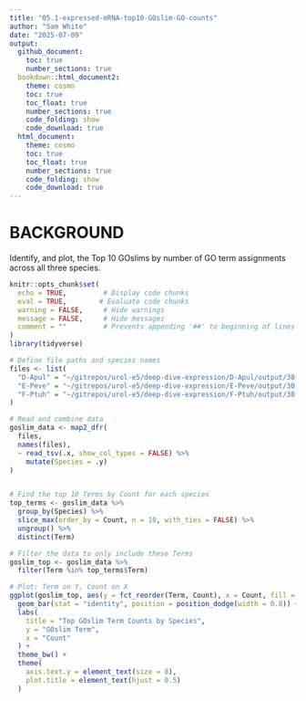 ```yaml
---
title: "05.1-expressed-mRNA-top10-GOslim-GO-counts"
author: "Sam White"
date: "2025-07-09"
output: 
  github_document:
    toc: true
    number_sections: true
  bookdown::html_document2:
    theme: cosmo
    toc: true
    toc_float: true
    number_sections: true
    code_folding: show
    code_download: true
  html_document:
    theme: cosmo
    toc: true
    toc_float: true
    number_sections: true
    code_folding: show
    code_download: true
---
```


# BACKGROUND

Identify, and plot, the Top 10 GOslims by number of GO term assignments across all three species.

```r
knitr::opts_chunk$set(
  echo = TRUE,         # Display code chunks
  eval = TRUE,        # Evaluate code chunks
  warning = FALSE,     # Hide warnings
  message = FALSE,     # Hide messages
  comment = ""         # Prevents appending '##' to beginning of lines in code output
)
library(tidyverse)
```

```r
# Define file paths and species names
files <- list(
  "D-Apul" = "~/gitrepos/urol-e5/deep-dive-expression/D-Apul/output/30.00-Apul-transcriptome-GOslims/GOslim-counts.tsv",
  "E-Peve" = "~/gitrepos/urol-e5/deep-dive-expression/E-Peve/output/30.00-Peve-transcriptome-GOslims/GOslim-counts.tsv",
  "F-Ptuh" = "~/gitrepos/urol-e5/deep-dive-expression/F-Ptuh/output/30.00-Ptua-transcriptome-GOslims/GOslim-counts.tsv"
)

# Read and combine data
goslim_data <- map2_dfr(
  files,
  names(files),
  ~ read_tsv(.x, show_col_types = FALSE) %>%
    mutate(Species = .y)
)


# Find the top 10 Terms by Count for each species
top_terms <- goslim_data %>%
  group_by(Species) %>%
  slice_max(order_by = Count, n = 10, with_ties = FALSE) %>%
  ungroup() %>%
  distinct(Term)

# Filter the data to only include these Terms
goslim_top <- goslim_data %>%
  filter(Term %in% top_terms$Term)

# Plot: Term on Y, Count on X
ggplot(goslim_top, aes(y = fct_reorder(Term, Count), x = Count, fill = Species)) +
  geom_bar(stat = "identity", position = position_dodge(width = 0.8)) +
  labs(
    title = "Top GOslim Term Counts by Species",
    y = "GOslim Term",
    x = "Count"
  ) +
  theme_bw() +
  theme(
    axis.text.y = element_text(size = 8),
    plot.title = element_text(hjust = 0.5)
  )
```
